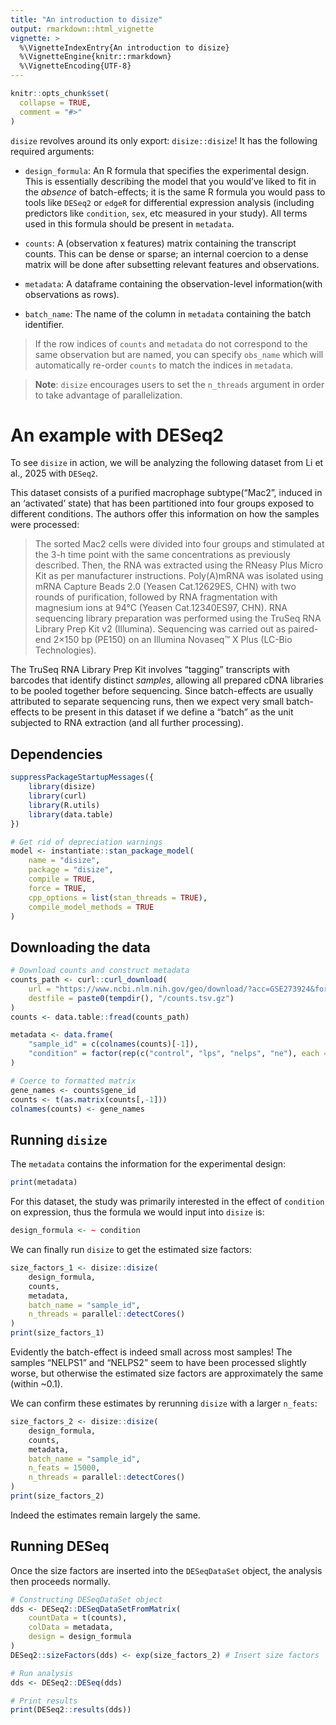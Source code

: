 ```yaml
---
title: "An introduction to disize"
output: rmarkdown::html_vignette
vignette: >
  %\VignetteIndexEntry{An introduction to disize}
  %\VignetteEngine{knitr::rmarkdown}
  %\VignetteEncoding{UTF-8}
---
```


```r
knitr::opts_chunk$set(
  collapse = TRUE,
  comment = "#>"
)
```

`disize` revolves around its only export: `disize::disize`! It has the
following required arguments:

- `design_formula`: An R formula that specifies the experimental design. This
is essentially describing the model that you would've liked to fit in the
*absence* of batch-effects; it is the same R formula you would pass to
tools like `DESeq2` or `edgeR` for differential expression analysis (including
predictors like `condition`, `sex`, etc measured in your study). All terms
used in this formula should be present in `metadata`.

- `counts`: A (observation x features) matrix containing the transcript counts.
This can be dense or sparse; an internal coercion to a dense matrix will be
done after subsetting relevant features and observations.

- `metadata`: A dataframe containing the observation-level information(with
observations as rows).

- `batch_name`: The name of the column in `metadata` containing the batch
identifier.

> If the row indices of `counts` and `metadata` do not correspond to the same observation but are named, you can specify `obs_name` which will automatically re-order `counts` to match the indices in `metadata`.

> **Note**: `disize` encourages users to set the `n_threads` argument in order to take advantage of parallelization.

# An example with DESeq2

To see `disize` in action, we will be analyzing the following dataset from Li et al., 2025 with `DESeq2`.

This dataset consists of a purified macrophage subtype("Mac2", induced in an 'activated' state) that has been partitioned into four groups exposed to different conditions.
The authors offer this information on how the samples were processed:

> The sorted Mac2 cells were divided into four groups and stimulated at the 3-h time point with the same concentrations as previously described.
Then, the RNA was extracted using the RNeasy Plus Micro Kit as per manufacturer instructions.
Poly(A)mRNA was isolated using mRNA Capture Beads 2.0 (Yeasen Cat.12629ES, CHN) with two rounds of purification, followed by RNA fragmentation with magnesium ions at 94°C (Yeasen Cat.12340ES97, CHN).
RNA sequencing library preparation was performed using the TruSeq RNA Library Prep Kit v2 (Illumina).
Sequencing was carried out as paired-end 2×150 bp (PE150) on an Illumina Novaseq™ X Plus (LC-Bio Technologies).

The TruSeq RNA Library Prep Kit involves "tagging" transcripts with barcodes that identify distinct *samples*, allowing all prepared cDNA libraries to be pooled together before sequencing.
Since batch-effects are usually attributed to separate sequencing runs, then we expect very small batch-effects to be present in this dataset if we define a "batch" as the unit subjected to RNA extraction (and all further processing).

## Dependencies
```r
suppressPackageStartupMessages({
    library(disize)
    library(curl)
    library(R.utils)
    library(data.table)
})
```

```r
# Get rid of depreciation warnings
model <- instantiate::stan_package_model(
    name = "disize",
    package = "disize",
    compile = TRUE,
    force = TRUE,
    cpp_options = list(stan_threads = TRUE),
    compile_model_methods = TRUE
)
```

## Downloading the data

```r
# Download counts and construct metadata
counts_path <- curl::curl_download(
    url = "https://www.ncbi.nlm.nih.gov/geo/download/?acc=GSE273924&format=file&file=GSE273924%5Fraw%5Fcounts%2Etsv%2Egz",
    destfile = paste0(tempdir(), "/counts.tsv.gz")
)
counts <- data.table::fread(counts_path)

metadata <- data.frame(
    "sample_id" = c(colnames(counts)[-1]),
    "condition" = factor(rep(c("control", "lps", "nelps", "ne"), each = 3))
)

# Coerce to formatted matrix
gene_names <- counts$gene_id
counts <- t(as.matrix(counts[,-1]))
colnames(counts) <- gene_names
```

## Running `disize`

The `metadata` contains the information for the experimental design:

```r
print(metadata)
```

For this dataset, the study was primarily interested in the effect of
`condition` on expression, thus the formula we would input into `disize` is:

```r
design_formula <- ~ condition
```

We can finally run `disize` to get the estimated size factors:

```r
size_factors_1 <- disize::disize(
    design_formula,
    counts,
    metadata,
    batch_name = "sample_id",
    n_threads = parallel::detectCores()
)
print(size_factors_1)
```

Evidently the batch-effect is indeed small across most samples! The samples
"NELPS1" and "NELPS2" seem to have been processed slightly worse, but otherwise
the estimated size factors are approximately the same (within ~0.1).

We can confirm these estimates by rerunning `disize` with a larger `n_feats`:

```r
size_factors_2 <- disize::disize(
    design_formula,
    counts,
    metadata,
    batch_name = "sample_id",
    n_feats = 15000,
    n_threads = parallel::detectCores()
)
print(size_factors_2)
```

Indeed the estimates remain largely the same.

## Running DESeq

Once the size factors are inserted into the `DESeqDataSet` object, the analysis then proceeds normally.

```r
# Constructing DESeqDataSet object
dds <- DESeq2::DESeqDataSetFromMatrix(
    countData = t(counts),
    colData = metadata,
    design = design_formula
)
DESeq2::sizeFactors(dds) <- exp(size_factors_2) # Insert size factors

# Run analysis
dds <- DESeq2::DESeq(dds)

# Print results
print(DESeq2::results(dds))
```
